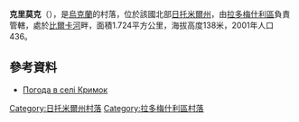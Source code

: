 {{coord|50|33|38|N|29|24|32|E|scale:30000|display=title}}

'''克里莫克'''（{{lang-uk|Кримок}}），是[[烏克蘭|烏克蘭]]的村落，位於該國北部[[日托米爾州|日托米爾州]]，由[[拉多梅什利區|拉多梅什利區]]負責管轄，處於[[比爾卡河_(捷捷列夫河支流)|比爾卡河]]畔，面積1.724平方公里，海拔高度138米，2001年人口436。

==參考資料==
* [http://weather.in.ua/ua/zhitomirskaja/12342 Погода в селі Кримок] {{Wayback|url=http://weather.in.ua/ua/zhitomirskaja/12342 |date=20111219170322 }}

{{DEFAULTSORT:Кримок}}
[[Category:日托米爾州村落|Category:日托米爾州村落]]
[[Category:拉多梅什利區村落|Category:拉多梅什利區村落]]


{{Zhytomyr-geo-stub}}